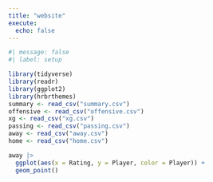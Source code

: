 ```yaml
---
title: "website"
execute: 
  echo: false
---
```


```r
#| message: false
#| label: setup

library(tidyverse)
library(readr)
library(ggplot2)
library(hrbrthemes)
summary <- read_csv("summary.csv")
offensive <- read_csv("offensive.csv")
xg <- read_csv("xg.csv")
passing <- read_csv("passing.csv")
away <- read_csv("away.csv")
home <- read_csv("home.csv")
```


```r
away |>
  ggplot(aes(x = Rating, y = Player, color = Player)) + 
  geom_point() 
```

